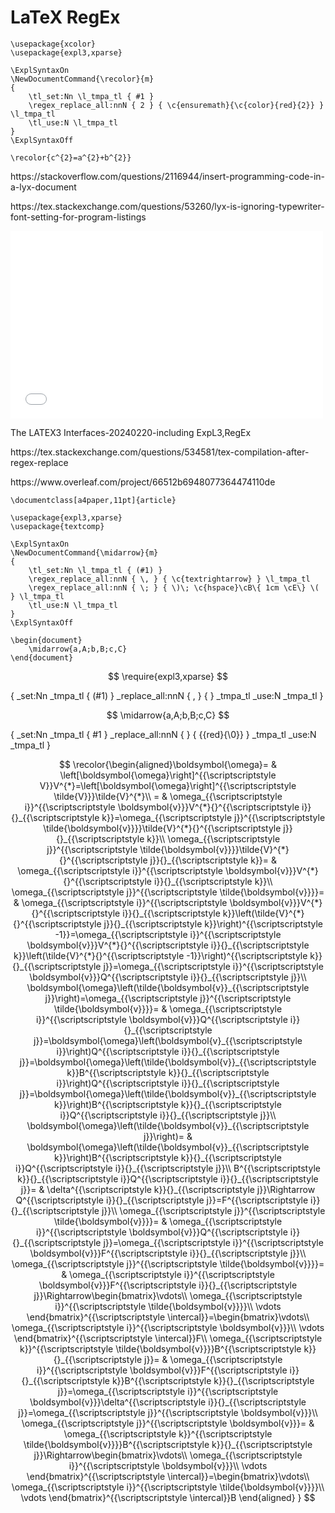 # LaTeX RegEx

```
\usepackage{xcolor}
\usepackage{expl3,xparse}

\ExplSyntaxOn
\NewDocumentCommand{\recolor}{m}
{
    \tl_set:Nn \l_tmpa_tl { #1 }
    \regex_replace_all:nnN { 2 } { \c{ensuremath}{\c{color}{red}{2}} } \l_tmpa_tl
    \tl_use:N \l_tmpa_tl
}
\ExplSyntaxOff

\recolor{c^{2}=a^{2}+b^{2}}
```

https://stackoverflow.com/questions/2116944/insert-programming-code-in-a-lyx-document

https://tex.stackexchange.com/questions/53260/lyx-is-ignoring-typewriter-font-setting-for-program-listings

::: {show-in="html"}
<object data="ExpL3.pdf" type="application/pdf" width="100%" height=1050></object>
:::

::: {show-in="html"}
<iframe width=500 height=300 frameborder="0" allowfullscreen src="ExpL3.mp4"></iframe>
:::

::: {show-in="html"}
<object data="TensorCalc_09_Integration_With_Differential_Forms.pdf" type="application/pdf" width="100%" height=450></object>
:::

The LATEX3 Interfaces-20240220-including ExpL3,RegEx

::: {show-in="html"}
<object data="The LATEX3 Interfaces-20240220-including ExpL3,RegEx.pdf" type="application/pdf" width="100%" height=1050></object>
:::

::: {show-in="pdf"}
\begin{center} <br>
\includegraphics[width=8in]{The LATEX3 Interfaces-20240220-including ExpL3,RegEx.pdf} <br>
\end{center}
:::


https://tex.stackexchange.com/questions/534581/tex-compilation-after-regex-replace

https://www.overleaf.com/project/66512b6948077364474110de

```
\documentclass[a4paper,11pt]{article}

\usepackage{expl3,xparse}
\usepackage{textcomp}

\ExplSyntaxOn
\NewDocumentCommand{\midarrow}{m}
{
    \tl_set:Nn \l_tmpa_tl { (#1) }
    \regex_replace_all:nnN { \, } { \c{textrightarrow} } \l_tmpa_tl
    \regex_replace_all:nnN { \; } { \)\; \c{hspace}\cB\{ 1cm \cE\} \( } \l_tmpa_tl
    \tl_use:N \l_tmpa_tl
}
\ExplSyntaxOff

\begin{document}
    \midarrow{a,A;b,B;c,C}
\end{document}
```
::: {show-in="html"}
$$
\require{expl3,xparse}
$$

\ExplSyntaxOff
\NewDocumentCommand{\midarrow}{m}
{
  \tl_set:Nn \l_tmpa_tl { (#1) }
  \regex_replace_all:nnN { \, } { \c{rightarrow} } \l_tmpa_tl
  \tl_use:N \l_tmpa_tl
}
\ExplSyntaxOff

$$
\midarrow{a,A;b,B;c,C}
$$

\ExplSyntaxOn
\RenewDocumentCommand{\recolor}{m}
{
    \tl_set:Nn \l_tmpa_tl { #1 }
    \regex_replace_all:nnN { \c{omega} } { {\c{color}{red}{\0}} } \l_tmpa_tl
    \tl_use:N \l_tmpa_tl
}
\ExplSyntaxOff

$$
\recolor{\begin{aligned}\boldsymbol{\omega}= & \left[\boldsymbol{\omega}\right]^{{\scriptscriptstyle V}}V^{*}=\left[\boldsymbol{\omega}\right]^{{\scriptscriptstyle \tilde{V}}}\tilde{V}^{*}\\
= & \omega_{{\scriptscriptstyle i}}^{{\scriptscriptstyle \boldsymbol{v}}}V^{*}{}^{{\scriptscriptstyle i}}{}_{{\scriptscriptstyle k}}=\omega_{{\scriptscriptstyle j}}^{{\scriptscriptstyle \tilde{\boldsymbol{v}}}}\tilde{V}^{*}{}^{{\scriptscriptstyle j}}{}_{{\scriptscriptstyle k}}\\
\omega_{{\scriptscriptstyle j}}^{{\scriptscriptstyle \tilde{\boldsymbol{v}}}}\tilde{V}^{*}{}^{{\scriptscriptstyle j}}{}_{{\scriptscriptstyle k}}= & \omega_{{\scriptscriptstyle i}}^{{\scriptscriptstyle \boldsymbol{v}}}V^{*}{}^{{\scriptscriptstyle i}}{}_{{\scriptscriptstyle k}}\\
\omega_{{\scriptscriptstyle j}}^{{\scriptscriptstyle \tilde{\boldsymbol{v}}}}= & \omega_{{\scriptscriptstyle i}}^{{\scriptscriptstyle \boldsymbol{v}}}V^{*}{}^{{\scriptscriptstyle i}}{}_{{\scriptscriptstyle k}}\left(\tilde{V}^{*}{}^{{\scriptscriptstyle j}}{}_{{\scriptscriptstyle k}}\right)^{{\scriptscriptstyle -1}}=\omega_{{\scriptscriptstyle i}}^{{\scriptscriptstyle \boldsymbol{v}}}V^{*}{}^{{\scriptscriptstyle i}}{}_{{\scriptscriptstyle k}}\left(\tilde{V}^{*}{}^{{\scriptscriptstyle -1}}\right)^{{\scriptscriptstyle k}}{}_{{\scriptscriptstyle j}}=\omega_{{\scriptscriptstyle i}}^{{\scriptscriptstyle \boldsymbol{v}}}Q^{{\scriptscriptstyle i}}{}_{{\scriptscriptstyle j}}\\
\boldsymbol{\omega}\left(\tilde{\boldsymbol{v}}_{{\scriptscriptstyle j}}\right)=\omega_{{\scriptscriptstyle j}}^{{\scriptscriptstyle \tilde{\boldsymbol{v}}}}= & \omega_{{\scriptscriptstyle i}}^{{\scriptscriptstyle \boldsymbol{v}}}Q^{{\scriptscriptstyle i}}{}_{{\scriptscriptstyle j}}=\boldsymbol{\omega}\left(\boldsymbol{v}_{{\scriptscriptstyle i}}\right)Q^{{\scriptscriptstyle i}}{}_{{\scriptscriptstyle j}}=\boldsymbol{\omega}\left(\tilde{\boldsymbol{v}}_{{\scriptscriptstyle k}}B^{{\scriptscriptstyle k}}{}_{{\scriptscriptstyle i}}\right)Q^{{\scriptscriptstyle i}}{}_{{\scriptscriptstyle j}}=\boldsymbol{\omega}\left(\tilde{\boldsymbol{v}}_{{\scriptscriptstyle k}}\right)B^{{\scriptscriptstyle k}}{}_{{\scriptscriptstyle i}}Q^{{\scriptscriptstyle i}}{}_{{\scriptscriptstyle j}}\\
\boldsymbol{\omega}\left(\tilde{\boldsymbol{v}}_{{\scriptscriptstyle j}}\right)= & \boldsymbol{\omega}\left(\tilde{\boldsymbol{v}}_{{\scriptscriptstyle k}}\right)B^{{\scriptscriptstyle k}}{}_{{\scriptscriptstyle i}}Q^{{\scriptscriptstyle i}}{}_{{\scriptscriptstyle j}}\\
B^{{\scriptscriptstyle k}}{}_{{\scriptscriptstyle i}}Q^{{\scriptscriptstyle i}}{}_{{\scriptscriptstyle j}}= & \delta^{{\scriptscriptstyle k}}{}_{{\scriptscriptstyle j}}\Rightarrow Q^{{\scriptscriptstyle i}}{}_{{\scriptscriptstyle j}}=F^{{\scriptscriptstyle i}}{}_{{\scriptscriptstyle j}}\\
\omega_{{\scriptscriptstyle j}}^{{\scriptscriptstyle \tilde{\boldsymbol{v}}}}= & \omega_{{\scriptscriptstyle i}}^{{\scriptscriptstyle \boldsymbol{v}}}Q^{{\scriptscriptstyle i}}{}_{{\scriptscriptstyle j}}=\omega_{{\scriptscriptstyle i}}^{{\scriptscriptstyle \boldsymbol{v}}}F^{{\scriptscriptstyle i}}{}_{{\scriptscriptstyle j}}\\
\omega_{{\scriptscriptstyle j}}^{{\scriptscriptstyle \tilde{\boldsymbol{v}}}}= & \omega_{{\scriptscriptstyle i}}^{{\scriptscriptstyle \boldsymbol{v}}}F^{{\scriptscriptstyle i}}{}_{{\scriptscriptstyle j}}\Rightarrow\begin{bmatrix}\vdots\\
\omega_{{\scriptscriptstyle i}}^{{\scriptscriptstyle \tilde{\boldsymbol{v}}}}\\
\vdots
\end{bmatrix}^{{\scriptscriptstyle \intercal}}=\begin{bmatrix}\vdots\\
\omega_{{\scriptscriptstyle i}}^{{\scriptscriptstyle \boldsymbol{v}}}\\
\vdots
\end{bmatrix}^{{\scriptscriptstyle \intercal}}F\\
\omega_{{\scriptscriptstyle k}}^{{\scriptscriptstyle \tilde{\boldsymbol{v}}}}B^{{\scriptscriptstyle k}}{}_{{\scriptscriptstyle j}}= & \omega_{{\scriptscriptstyle i}}^{{\scriptscriptstyle \boldsymbol{v}}}F^{{\scriptscriptstyle i}}{}_{{\scriptscriptstyle k}}B^{{\scriptscriptstyle k}}{}_{{\scriptscriptstyle j}}=\omega_{{\scriptscriptstyle i}}^{{\scriptscriptstyle \boldsymbol{v}}}\delta^{{\scriptscriptstyle i}}{}_{{\scriptscriptstyle j}}=\omega_{{\scriptscriptstyle j}}^{{\scriptscriptstyle \boldsymbol{v}}}\\
\omega_{{\scriptscriptstyle j}}^{{\scriptscriptstyle \boldsymbol{v}}}= & \omega_{{\scriptscriptstyle k}}^{{\scriptscriptstyle \tilde{\boldsymbol{v}}}}B^{{\scriptscriptstyle k}}{}_{{\scriptscriptstyle j}}\Rightarrow\begin{bmatrix}\vdots\\
\omega_{{\scriptscriptstyle i}}^{{\scriptscriptstyle \boldsymbol{v}}}\\
\vdots
\end{bmatrix}^{{\scriptscriptstyle \intercal}}=\begin{bmatrix}\vdots\\
\omega_{{\scriptscriptstyle i}}^{{\scriptscriptstyle \tilde{\boldsymbol{v}}}}\\
\vdots
\end{bmatrix}^{{\scriptscriptstyle \intercal}}B
\end{aligned}
}
$$
:::